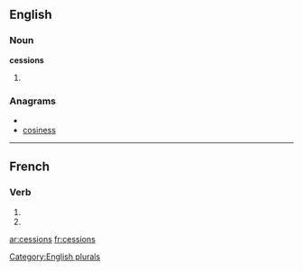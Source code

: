 ==English==

===Noun===
'''cessions'''

# {{plural of|[[cession]]}}

===Anagrams===
* {{alphagram|ceinosss}}
* [[cosiness#English|cosiness]]


[[Category:English plurals]]

----

==French==

===Verb===
{{fr-verb-form}}

# {{form of|[[first-person|First-person]] [[plural]] [[imperfect indicative]]|cesser|lang=French}}
# {{form of|[[first-person|First-person]] [[plural]] [[present subjunctive]]|cesser|lang=French}}

[[ar:cessions]]
[[fr:cessions]]